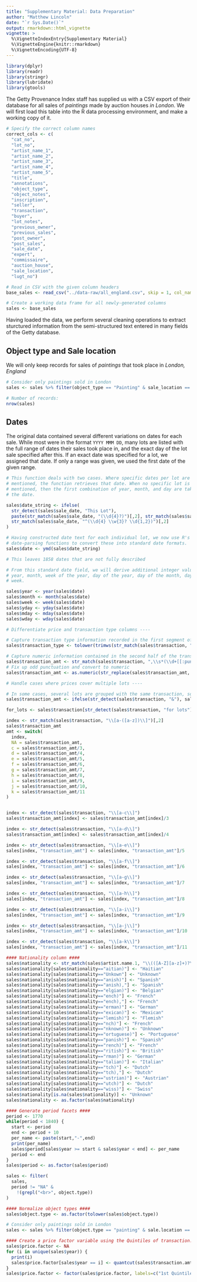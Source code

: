```yaml
---
title: "Supplementary Material: Data Preparation"
author: "Matthew Lincoln"
date: "`r Sys.Date()`"
output: rmarkdown::html_vignette
vignette: >
  %\VignetteIndexEntry{Supplementary Material}
  %\VignetteEngine{knitr::rmarkdown}
  %\VignetteEncoding{UTF-8}
---
```

```r
library(dplyr)
library(readr)
library(stringr)
library(lubridate)
library(gtools)
```

The Getty Provenance Index staff has supplied us with a CSV export of their
database for all sales of _paintings_ made by auction houses _in London_. We
will first load this table into the R data processing environment, and make a
working copy of it.

```r
# Specify the correct column names
correct_cols <- c(
  "cat_no",
  "lot_no",
  "artist_name_1",
  "artist_name_2",
  "artist_name_3",
  "artist_name_4",
  "artist_name_5",
  "title",
  "annotations",
  "object_type",
  "object_notes",
  "inscription",
  "seller",
  "transaction",
  "buyer",
  "lot_notes",
  "previous_owner",
  "previous_sales",
  "post_owner",
  "post_sales",
  "sale_date",
  "expert",
  "commissaire",
  "auction_house",
  "sale_location",
  "lugt_no")

# Read in CSV with the given column headers
base_sales <- read_csv("../data-raw/all_england.csv", skip = 1, col_names = correct_cols, col_types = "cccccccccccccccccccccccccc")

# Create a working data frame for all newly-generated columns
sales <- base_sales
```

Having loaded the data, we perform several cleaning operations to extract sturctured information from the semi-structured text entered in many fields of the Getty database.

## Object type and Sale location

We will only keep records for sales of _paintings_ that took place in _London, England_

```r
# Consider only paintings sold in London
sales <- sales %>% filter(object_type == "Painting" & sale_location == "London, England")

# Number of records:
nrow(sales)
```

## Dates

The original data contained several different variations on dates for each sale.
While most were in the format `YYYY MMM DD`, many lots are listed with the full
range of dates their sales took place in, and the exact day of the lot sale
specified after this. If an exact date was specified for a lot, we assigned that
date. If only a range was given, we used the first date of the given range.

```r
# This function deals with two cases. Where specific dates per lot are
# mentioned, the function retrieves that date. When no specific lot is
# mentioned, then the first combination of year, month, and day are taken to be
# the date.

sales$date_string <- ifelse(
  str_detect(sales$sale_date, "This Lot"),
  paste(str_match(sales$sale_date, "(\\d{4}?)")[,2], str_match(sales$sale_date, "This Lot: (.{6})")[,2], sep = " "),
  str_match(sales$sale_date, "^(\\d{4} \\w{3}? \\d{1,2})")[,2]
)

# Having constructed date text for each individual lot, we now use R's
# date-parsing functions to convert these into standard date formats.
sales$date <- ymd(sales$date_string)

# This leaves 1858 dates that are not fully described

# From this standard date field, we will derive additional integer values for
# year, month, week of the year, day of the year, day of the month, day of the
# week.

sales$year <- year(sales$date)
sales$month <- month(sales$date)
sales$week <- week(sales$date)
sales$yday <- yday(sales$date)
sales$mday <- mday(sales$date)
sales$wday <- wday(sales$date)
```

```r
# Differentiate price and transaction type columns ----

# Capture transaction type information recorded in the first segment of the transaction column
sales$transaction_type <- tolower(trimws(str_match(sales$transaction, "^([A-Za-z ]+)")[,2]))

# Capture numeric information contained in the second half of the transaction column
sales$transaction_amt <- str_match(sales$transaction, ",\\s*(\\d+[[:punct:]]?\\d*)")[,2]
# Fix up odd punctuation and convert to numeric
sales$transaction_amt <- as.numeric(str_replace(sales$transaction_amt, "[[:punct:]]", "."))

# Handle cases where prices cover multiple lots ----

# In some cases, several lots are grouped with the same transaction, so the same price has been assigned to multiple lots. This is marked one of several ways in the documentation
sales$transaction_amt <- ifelse(str_detect(sales$transaction, "&"), sales$transaction_amt/2, sales$transaction_amt)

for_lots <- sales$transaction[str_detect(sales$transaction, "for lots")]

index <- str_match(sales$transaction, "\\[a-([a-z])\\]")[,2]
sales$transaction_amt 
amt <- switch(
  index,
  NA = sales$transaction_amt,
  c = sales$transaction_amt/3,
  d = sales$transaction_amt/4,
  e = sales$transaction_amt/5,
  f = sales$transaction_amt/6,
  g = sales$transaction_amt/7,
  h = sales$transaction_amt/8,
  i = sales$transaction_amt/9,
  j = sales$transaction_amt/10,
  k = sales$transaction_amt/11
)


index <- str_detect(sales$transaction, "\\[a-c\\]")
sales$transaction_amt[index] <- sales$transaction_amt[index]/3

index <- str_detect(sales$transaction, "\\[a-d\\]")
sales$transaction_amt[index] <- sales$transaction_amt[index]/4

index <- str_detect(sales$transaction, "\\[a-e\\]")
sales[index, "transaction_amt"] <- sales[index, "transaction_amt"]/5

index <- str_detect(sales$transaction, "\\[a-f\\]")
sales[index, "transaction_amt"] <- sales[index, "transaction_amt"]/6

index <- str_detect(sales$transaction, "\\[a-g\\]")
sales[index, "transaction_amt"] <- sales[index, "transaction_amt"]/7

index <- str_detect(sales$transaction, "\\[a-h\\]")
sales[index, "transaction_amt"] <- sales[index, "transaction_amt"]/8

index <- str_detect(sales$transaction, "\\[a-i\\]")
sales[index, "transaction_amt"] <- sales[index, "transaction_amt"]/9

index <- str_detect(sales$transaction, "\\[a-j\\]")
sales[index, "transaction_amt"] <- sales[index, "transaction_amt"]/10

index <- str_detect(sales$transaction, "\\[a-k\\]")
sales[index, "transaction_amt"] <- sales[index, "transaction_amt"]/11

#### Nationality column ####
sales$nationality <- str_match(sales$artist.name.1, "\\(([A-Z][a-z]+)?\\)")[,2]
sales$nationality[sales$nationality=="aitian)"] <- "Haitian"
sales$nationality[sales$nationality=="Unkown"] <- "Unknown"
sales$nationality[sales$nationality=="anish)"] <- "Spanish"
sales$nationality[sales$nationality=="anish),"] <- "Spanish"
sales$nationality[sales$nationality=="elgian)"] <- "Belgian"
sales$nationality[sales$nationality=="ench)"] <- "French"
sales$nationality[sales$nationality=="ench),"] <- "French"
sales$nationality[sales$nationality=="erman)"] <- "German"
sales$nationality[sales$nationality=="exican)"] <- "Mexican"
sales$nationality[sales$nationality=="lemish)"] <- "Flemish"
sales$nationality[sales$nationality=="nch)"] <- "French"
sales$nationality[sales$nationality=="nknown)"] <- "Unknown"
sales$nationality[sales$nationality=="ortuguese)"] <- "Portuguese"
sales$nationality[sales$nationality=="panish)"] <- "Spanish"
sales$nationality[sales$nationality=="rench)"] <- "French"
sales$nationality[sales$nationality=="ritish)"] <- "British"
sales$nationality[sales$nationality=="rman)"] <- "German"
sales$nationality[sales$nationality=="talian)"] <- "Italian"
sales$nationality[sales$nationality=="tch)"] <- "Dutch"
sales$nationality[sales$nationality=="tch),"] <- "Dutch"
sales$nationality[sales$nationality=="ustrian)"] <- "Austrian"
sales$nationality[sales$nationality=="utch)"] <- "Dutch"
sales$nationality[sales$nationality=="wiss)"] <- "Swiss"
sales$nationality[is.na(sales$nationality)] <- "Unknown"
sales$nationality <- as.factor(sales$nationality)

#### Generate period facets ####
period <- 1770
while(period < 1840) {
  start <- period
  end <- period + 10
  per_name <- paste(start,"-",end)
  print(per_name)
  sales$period[sales$year >= start & sales$year < end] <- per_name
  period <- end
}
sales$period <- as.factor(sales$period)

sales <- filter(
  sales,
  period != "NA" &
    !(grepl("<br>", object.type))
)

#### Normalize object types ####
sales$object.type <- as.factor(tolower(sales$object.type))

# Consider only paintings sold in London
sales <- sales %>% filter(object.type == "painting" & sale.location == "London, England")

#### Create a price factor variable using the Quintiles of transaction.amt ####
sales$price.factor <- NA
for (i in unique(sales$year)) {
  print(i)
  sales$price.factor[sales$year == i] <- quantcut(sales$transaction.amt[sales$year == i], q=seq(0, 1, by=0.2))
}
sales$price.factor <- factor(sales$price.factor, labels=c("1st Quintile", "2nd Quintile", "3rd Quintile", "4th Quintile", "5th Quintile"))
```
